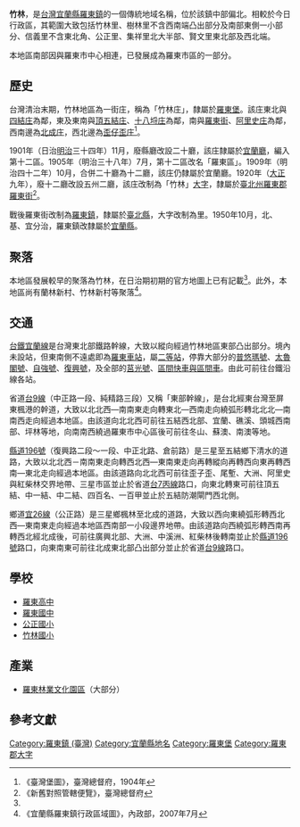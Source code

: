 {{noteTA
|1 = zh-cn:庄; zh-hk:庄; zh-tw:庄;
}}
'''竹林'''，是[[台灣|台灣]][[宜蘭縣|宜蘭縣]][[羅東鎮_(臺灣)|羅東鎮]]的一個傳統地域名稱，位於該鎮中部偏北。相較於今日行政區，其範圍大致包括竹林里、樹林里不含西南端凸出部分及南部東側一小部分、信義里不含東北角、公正里、集祥里北大半部、賢文里東北部及西北端。

本地區南部因與羅東市中心相連，已發展成為羅東市區的一部分。

==歷史==
台灣清治末期，竹林地區為一街庄，稱為「竹林庄」，隸屬於[[羅東堡|羅東堡]]。該庄東北與[[四結_(五結鄉)|四結庄]]為鄰，東及東南與[[頂五結庄|頂五結庄]]、[[十八埒庄|十八埒庄]]為鄰，南與[[羅東_(大字)|羅東街]]、[[阿里史_(羅東鎮)|阿里史庄]]為鄰，西南邊為[[北成庄|北成庄]]，西北邊為[[歪仔歪庄|歪仔歪庄]]<ref name="臺灣堡圖">《臺灣堡圖》，臺灣總督府，1904年</ref>。

1901年（日治[[明治|明治]]三十四年）11月，廢縣廳改設二十廳，該庄隸屬於[[宜蘭廳|宜蘭廳]]，編入第十二區。1905年（明治三十八年）7月，第十二區改名「羅東區」。1909年（明治四十二年）10月，合併二十廳為十二廳，該庄仍隸屬於宜蘭廳。1920年（[[大正|大正]]九年），廢十二廳改設五州二廳，該庄改制為「竹林」[[大字|大字]]，隸屬於[[臺北州|臺北州]][[羅東郡|羅東郡]][[羅東街|羅東街]]<ref>《新舊對照管轄便覽》，臺灣總督府</ref>。

戰後羅東街改制為[[羅東鎮_(臺灣)|羅東鎮]]，隸屬於[[臺北縣|臺北縣]]，大字改制為里。1950年10月，北、基、宜分治，羅東鎮改隸屬於[[宜蘭縣|宜蘭縣]]。

==聚落==
本地區發展較早的聚落為竹林，在日治期初期的官方地圖上已有記載<ref name="臺灣堡圖"/>。此外，本地區尚有蘭林新村、竹林新村等聚落<ref>《宜蘭縣羅東鎮行政區域圖》，內政部，2007年7月</ref>。

==交通==
[[台鐵|台鐵]][[宜蘭線|宜蘭線]]是台灣東北部鐵路幹線，大致以縱向經過竹林地區東部凸出部分。境內未設站，但東南側不遠處即為[[羅東車站|羅東車站]]，屬[[二等站_(台鐵)|二等站]]，停靠大部分的[[普悠瑪號|普悠瑪號]]、[[太魯閣號|太魯閣號]]、[[自強號|自強號]]、[[復興號列車|復興號]]，及全部的[[莒光號|莒光號]]、[[臺鐵區間車|區間快車與區間車]]。由此可前往台鐵沿線各站。

省道[[台9線|台9線]]（中正路一段、純精路三段）又稱「東部幹線」，是台北經東台灣至屏東楓港的幹道，大致以北北西—南南東走向轉東北—西南走向繞弧形轉北北北—南南西走向經過本地區。由該道向北北西可前往五結西北部、宜蘭、礁溪、頭城西南部、坪林等地，向南南西繞過羅東市中心區後可前往冬山、蘇澳、南澳等地。

[[縣道196號|縣道196號]]（復興路二段～一段、中正北路、倉前路）是三星至五結鄉下清水的道路，大致以北北西－南南東走向轉西北西—東南東走向再轉縱向再轉西向東再轉西南—東北走向經過本地區。由該道路向北北西可前往歪子歪、尾塹、大洲、阿里史與紅柴林交界地帶、三星市區並止於省道[[台7丙線|台7丙線]]路口，向東北轉東可前往頂五結、中一結、中二結、四百名、一百甲並止於五結防潮閘門西北側。

鄉道[[宜26線|宜26線]]（公正路）是三星鄉楓林至北成的道路，大致以西向東繞弧形轉西北西—東南東走向經過本地區西南部一小段邊界地帶。由該道路向西繞弧形轉西南再轉西北經北成後，可前往廣興北部、大洲、中溪洲、紅柴林後轉南並止於[[縣道196號|縣道196號]]路口，向東南東可前往北成東北部凸出部分並止於省道[[台9線|台9線]]路口。

==學校==
*[[羅東高中|羅東高中]]
*[[羅東國中|羅東國中]]
*[[公正國小|公正國小]]
*[[竹林國小|竹林國小]]

==產業==
*[[羅東林業文化園區|羅東林業文化園區]]（大部分）

==參考文獻==
{{reflist}}

{{羅東郡}}

[[Category:羅東鎮_(臺灣)|Category:羅東鎮 (臺灣)]]
[[Category:宜蘭縣地名|Category:宜蘭縣地名]]
[[Category:羅東堡|Category:羅東堡]]
[[Category:羅東郡大字|Category:羅東郡大字]]
